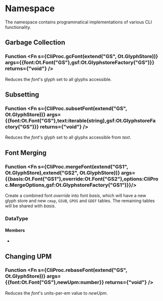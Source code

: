 
# Namespace <Decl s={CliProc}/>

The namespace <R s={CliProc}/> contains programmatical implementations of various CLI functionality.

## Garbage Collection

### Function <Fn s={CliProc.gcFont(extend("GS", Ot.GlyphStore))} args={{font:Ot.Font("GS"),gsf:Ot.GlyphstoreFactory("GS")}} returns={"void"} />

Reduces the _font_'s glyph set to all glyphs accessible.

## Subsetting

### Function <Fn s={CliProc.subsetFont(extend("GS", Ot.GlyphStore))} args={{font:Ot.Font("GS"),text:iterable(string),gsf:Ot.GlyphstoreFactory("GS")}} returns={"void"} />

Reduces the _font_'s glyph set to all glyphs accessible from _text_.

## Font Merging

### Function <Fn s={CliProc.mergeFont(extend("GS1", Ot.GlyphStore),extend("GS2", Ot.GlyphStore))} args={{basis:Ot.Font("GS1"),override:Ot.Font("GS2"),options:CliProc.MergeOptions,gsf:Ot.GlyphstoreFactory("GS1")}}/>

Create a combined font _override_ into font _basis_, which will have a new glyph store and new `cmap`, `GSUB`, `GPOS` and `GDEF` tables. The remaining tables will be shared with _basis_.

### DataType <Decl s={CliProc.MergeOptions}/>

#### Members

- <Member s={CliProc.MergeOptions.perferOverride} type={optional(boolean)}/>

## Changing UPM

### Function <Fn s={CliProc.rebaseFont(extend("GS", Ot.GlyphStore))} args={{font:Ot.Font("GS"),newUpm:number}} returns={"void"} />

Reduces the _font_'s units-per-em value to _newUpm_.
